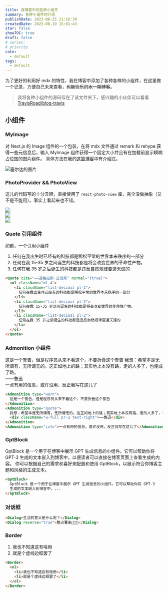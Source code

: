 ```yaml
---
title: 我博客中的各种小组件
summary: 各种小组件的介绍
publishDate: 2023-08-25 21:16:39
createdDate: 2023-08-19 15:01:43
star: false
showTOC: true
draft: false
# series:
# priority
cate:
  - default
tags:
  - default
---
```


为了更好的利用好 mdx 的特性，我在博客中添加了各种各样的小组件，在这里做一个记录，方便自己未来查看，~~也能快乐的水一期博客~~。

> 我将各种小组件的源码写在了该文件夹下，感兴趣的小伙伴可以看看[TravisRoad/blog-travis](https://github.com/TravisRoad/blog-travis/tree/main/components/mdx)

## 小组件

### MyImage

对 Next.js 的 Image 组件的一个包装，在将 mdx 文件通过 remark 和 rehype 获得一些元信息后，输入 MyImage 组件获得一个固定大小并且有在加载前显示模糊占位图的图片组件。
具体方法在我的[这篇博客](/posts/blurred_images_loading_%20nextjs)中有介绍过。

![塞尔达的图片](https://img.travismtg.com/2023/08/fac19d96a8ea6aa4e384802747e19dc2.jpg)

### PhotoProvider && PhotoView

这儿的代码写的十分丑陋，直接使用了 `react-photo-view` 库，完全没做抽象（又不是不能用）。事实上看起来也不错。

<PhotoProvider>
  <div className="relative overflow-auto rounded-lg shadow-lg dark:bg-nord-0 dark:shadow-none">
    <div className="flex w-full snap-x snap-mandatory gap-8 overflow-x-auto py-0">
      <div className="last:pr-[calc (100%-21.5rem)] relative shrink-0 snap-center snap-normal scroll-ml-6 first:pl-6">
        <PhotoView src="https://img.travismtg.com/2023/08/133e297eed9280ee22e0d439f280b8ac.jpg">
          <img
            src="https://img.travismtg.com/2023/08/133e297eed9280ee22e0d439f280b8ac.jpg"
            className="relative w-80 shrink-0 cursor-pointer bg-white shadow-xl sm:w-[45rem]"
            draggable="false"
          />
        </PhotoView>
      </div>
      <div className="last:pr-[calc (100%-21.5rem)] relative shrink-0 snap-center snap-normal scroll-ml-6 first:pl-6">
        <PhotoView src="https://img.travismtg.com/2023/08/ce631387095ab787ec1ee5fb0f2f9fcb.jpg">
          <img
            src="https://img.travismtg.com/2023/08/ce631387095ab787ec1ee5fb0f2f9fcb.jpg"
            className="relative w-80 shrink-0 cursor-pointer bg-white shadow-xl sm:w-[45rem]"
            draggable="false"
          />
        </PhotoView>
      </div>
      <div className="relative shrink-0 snap-center snap-normal scroll-ml-6 first:pl-6 last:pr-6">
        <PhotoView src="https://img.travismtg.com/2023/08/84b208b48743e3270c617b31ee0f5939.png">
          <img
            src="https://img.travismtg.com/2023/08/84b208b48743e3270c617b31ee0f5939.png"
            className="relative w-80 shrink-0 cursor-pointer bg-white shadow-xl sm:w-[45rem]"
            draggable="false"
          />
        </PhotoView>
      </div>
    </div>
  </div>
</PhotoProvider>

### Quote 引用组件

如题，一个引用小组件

<Quote cite="——道格拉斯·亚当斯" normal={true}>
  <ol className="ml-4">
    <li className="list-decimal pl-2">
      任何在我出生时已经有的科技都是稀松平常的世界本来秩序的一部分
    </li>
    <li className="list-decimal pl-2">
      任何在我 15-35 岁之间诞生的科技都是将会改变世界的革命性产物。
    </li>
    <li className="list-decimal pl-2">
      任何在我 35 岁之后诞生的科技都是违反自然规律要遭天谴的
    </li>
  </ol>
</Quote>

```html
<Quote cite="——道格拉斯·亚当斯" normal="{true}">
  <ol className="ml-4">
    <li className="list-decimal pl-2">
      任何在我出生时已经有的科技都是稀松平常的世界本来秩序的一部分
    </li>
    <li className="list-decimal pl-2">
      任何在我 15-35 岁之间诞生的科技都是将会改变世界的革命性产物。
    </li>
    <li className="list-decimal pl-2">
      任何在我 35 岁之后诞生的科技都是违反自然规律要遭天谴的
    </li>
  </ol>
</Quote>
```

### Admonition 小组件

<Admonition type="warn">
  这是一个警告，但是程序员从来不看这个，不要折叠这个警告
</Admonition>
<Admonition type="quote">
  我想：希望本是无所谓有，无所谓无的。这正如地上的路；其实地上本没有路，走的人多了，也便成了路。
  <div className="w-full pr-2 text-right">——鲁迅</div>
</Admonition>
<Admonition type="info">一点有用的信息，或许没用，反正我写在这儿了</Admonition>

```html
<Admonition type="warn">
  这是一个警告，但是程序员从来不看这个，不要折叠这个警告
</Admonition>
<Admonition type="quote">
  我想：希望本是无所谓有，无所谓无的。这正如地上的路；其实地上本没有路，走的人多了，也便成了路。
  <div className="w-full pr-2 text-right">——鲁迅</div>
</Admonition>
<Admonition type="info">一点有用的信息，或许没用，反正我写在这儿了</Admonition>
```

### GptBlock

<GptBlock>
  GptBlock 是一个用于在博客中展示 GPT 生成信息的小组件。它可以帮助你将 GPT-3
  生成的文本嵌入到博客中，以便读者可以直接在博客页面上查看生成的内容。
  你可以根据自己的需求和喜好来配置和使用
  GptBlock，以展示符合你博客主题和风格的生成文本。
</GptBlock>

```html
<GptBlock>
  GptBlock 是一个用于在博客中展示 GPT 生成信息的小组件。它可以帮助你将 GPT-3
  生成的文本嵌入到博客中，...
</GptBlock>
```

### 对话框

<Dialog>生活的意义是什么呢？</Dialog>
<Dialog reverse="true">整点薯条🍟🍟🍟</Dialog>

```html
<Dialog>生活的意义是什么呢？</Dialog>
<Dialog reverse="true">整点薯条🍟🍟🍟</Dialog>
```

### Border

<Border>
  <ol>
    <li> 我也不知道这有啥用 </li>
    <li> 就是个虚线边框罢了 </li>
  </ol>
</Border>

```html
<Border>
  <ol>
    <li>我也不知道这有啥用</li>
    <li>就是个虚线边框罢了</li>
  </ol>
</Border>
```

